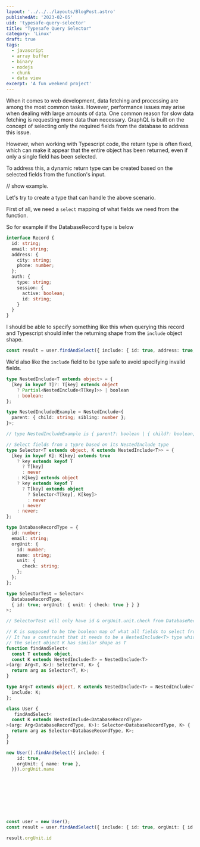 ```yaml
---
layout: '../../../layouts/BlogPost.astro'
publishedAt: '2023-02-05'
uid: 'typesafe-query-selector'
title: "Typesafe Query Selector"
category: 'Linux'
draft: true
tags:
  - javascript
  - array buffer
  - binary
  - nodejs
  - chunk
  - data view
excerpt: 'A fun weekend project'
---
```


When it comes to web development, data fetching and processing are among the most common tasks. However, performance issues may arise when dealing with large amounts of data. One common reason for slow data fetching is requesting more data than necessary. GraphQL is built on the concept of selecting only the required fields from the database to address this issue.

However, when working with Typescript code, the return type is often fixed, which can make it appear that the entire object has been returned, even if only a single field has been selected. 

To address this, a dynamic return type can be created based on the selected fields from the function's input. 

// show example.

Let's try to create a type that can handle the above scenario. 

First of all, we need a `select` mapping of what fields we need from the function. 

So for example if the DatabaseRecord type is below 

```typescript
interface Record {
  id: string;
  email: string;
  address: {
    city: string;
    phone: number;
  };
  auth: {
    type: string;
    session: {
      active: boolean;
      id: string;
    }
  }
}
```

I should be able to specify something like this when querying this record and Typescript should infer the returning shape from the `include` object shape. 

```typescript
const result = user.findAndSelect({ include: { id: true, address: true, auth: { session: { active: true } }  } });
```

We'd also like the `include` field to be type safe to avoid specifying invalid fields. 




```typescript
type NestedInclude<T extends object> = {
  [key in keyof T]?: T[key] extends object
    ? Partial<NestedInclude<T[key]>> | boolean
    : boolean;
};

type NestedIncludedExample = NestedInclude<{
  parent: { child: string; sibling: number };
}>;

// type NestedIncludeExample is { parent?: boolean | { child?: boolean, sibling?: boolean } }

// Select fields from a typre based on its NestedInclude type
type Selector<T extends object, K extends NestedInclude<T>> = {
  [key in keyof K]: K[key] extends true
    ? key extends keyof T
      ? T[key]
      : never
    : K[key] extends object
    ? key extends keyof T
      ? T[key] extends object
        ? Selector<T[key], K[key]>
        : never
      : never
    : never;
};

type DatabaseRecordType = {
  id: number;
  email: string;
  orgUnit: {
    id: number;
    name: string;
    unit: {
      check: string;
    };
  };
};

type SelectorTest = Selector<
  DatabaseRecordType,
  { id: true; orgUnit: { unit: { check: true } } }
>;

// SelectorTest will only have id & orgUnit.unit.check from DatabaseRecordType type

// K is supposed to be the boolean map of what all fields to select from T
// It has a constraint that it needs to be a NestedInclude<T> type which ensures
// the select object K has similar shape as T
function findAndSelect<
  const T extends object,
  const K extends NestedInclude<T> = NestedInclude<T>
>(arg: Arg<T, K>): Selector<T, K> {
  return arg as Selector<T, K>;
}

type Arg<T extends object, K extends NestedInclude<T> = NestedInclude<T>> = {
  include: K;
};

class User {
   findAndSelect<
  const K extends NestedInclude<DatabaseRecordType>
>(arg: Arg<DatabaseRecordType, K>): Selector<DatabaseRecordType, K> {
  return arg as Selector<DatabaseRecordType, K>;
}
}

new User().findAndSelect({ include: {
    id: true,
    orgUnit: { name: true },
  }}).orgUnit.name









const user = new User();
const result = user.findAndSelect({ include: { id: true, orgUnit: { id: true } } });

result.orgUnit.id
```